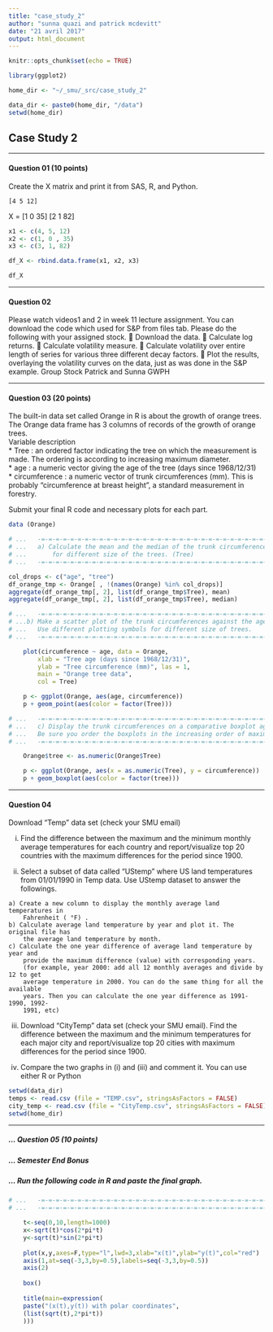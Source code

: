 ```yaml
---
title: "case_study_2"
author: "sunna quazi and patrick mcdevitt"
date: "21 avril 2017"
output: html_document
---
```


```r

knitr::opts_chunk$set(echo = TRUE)

library(ggplot2)

home_dir <- "~/_smu/_src/case_study_2"

data_dir <- paste0(home_dir, "/data")
setwd(home_dir)

```

## __Case Study 2__  


***  
#### __Question 01 (10 points)__  

Create the X matrix and print it from SAS, R, and Python.

	[4 5 12]
X = [1 0 35]
	[2 1 82]

```r

x1 <- c(4, 5, 12)
x2 <- c(1, 0 , 35)
x3 <- c(3, 1, 82)

df_X <- rbind.data.frame(x1, x2, x3)

df_X

```




***  
#### __Question 02__  
Please watch videos1 and 2 in week 11 lecture assignment. You can download the code which
used for S&P from files tab.
Please do the following with your assigned stock.
 Download the data.
 Calculate log returns.
 Calculate volatility measure.
 Calculate volatility over entire length of series for various three different decay factors.
 Plot the results, overlaying the volatility curves on the data, just as was done in the S&P
example.
Group
Stock
Patrick and Sunna GWPH

***  
#### __Question 03 (20 points)__  

The built-in data set called Orange in R is about the growth of orange trees. The Orange data
frame has 3 columns of records of the growth of orange trees.  
Variable description  
* Tree : an ordered factor indicating the tree on which the measurement is made. The ordering
is according to increasing maximum diameter.  
* age : a numeric vector giving the age of the tree (days since 1968/12/31)  
* circumference : a numeric vector of trunk circumferences (mm). This is probably
“circumference at breast height”, a standard measurement in forestry.  
	
Submit your final R code and necessary plots for each part.


```r

data (Orange)

# ...	-=-=-=-=-=-=-=-=-=-=-=-=-=-=-=-=-=-=-=-=-=-=-=-=-=-=-=-=-=-=-=-=-=-=-=-=-
# ...	a) Calculate the mean and the median of the trunk circumferences
# ...		for different size of the trees. (Tree)  
# ...	-=-=-=-=-=-=-=-=-=-=-=-=-=-=-=-=-=-=-=-=-=-=-=-=-=-=-=-=-=-=-=-=-=-=-=-=-

col_drops <- c("age", "tree")
df_orange_tmp <- Orange[ , !(names(Orange) %in% col_drops)]
aggregate(df_orange_tmp[, 2], list(df_orange_tmp$Tree), mean)
aggregate(df_orange_tmp[, 2], list(df_orange_tmp$Tree), median)

# ...	-=-=-=-=-=-=-=-=-=-=-=-=-=-=-=-=-=-=-=-=-=-=-=-=-=-=-=-=-=-=-=-=-=-=-=-=-
# ...b) Make a scatter plot of the trunk circumferences against the age of the tree.
# ...	Use different plotting symbols for different size of trees.  
# ...	-=-=-=-=-=-=-=-=-=-=-=-=-=-=-=-=-=-=-=-=-=-=-=-=-=-=-=-=-=-=-=-=-=-=-=-=-

	plot(circumference ~ age, data = Orange,
		xlab = "Tree age (days since 1968/12/31)",
		ylab = "Tree circumference (mm)", las = 1,
		main = "Orange tree data",
		col = Tree)

	p <- ggplot(Orange, aes(age, circumference))
	p + geom_point(aes(color = factor(Tree)))

# ...	-=-=-=-=-=-=-=-=-=-=-=-=-=-=-=-=-=-=-=-=-=-=-=-=-=-=-=-=-=-=-=-=-=-=-=-=-
# ...	c) Display the trunk circumferences on a comparative boxplot against tree.
# ...	Be sure you order the boxplots in the increasing order of maximum diameter.  
# ...	-=-=-=-=-=-=-=-=-=-=-=-=-=-=-=-=-=-=-=-=-=-=-=-=-=-=-=-=-=-=-=-=-=-=-=-=-

	Orange$tree <- as.numeric(Orange$Tree)

	p <- ggplot(Orange, aes(x = as.numeric(Tree), y = circumference))
	p + geom_boxplot(aes(color = factor(tree)))

```

***  

#### __Question 04__  
Download “Temp” data set (check your SMU email)  

(i) Find the difference between the maximum and the minimum monthly average
temperatures for each country and report/visualize top 20 countries with the
maximum differences for the period since 1900.  

(ii) Select a subset of data called “UStemp” where US land temperatures from
01/01/1990 in Temp data. Use UStemp dataset to answer the followings.  

	a) Create a new column to display the monthly average land temperatures in
		Fahrenheit ( °F) .  
	b) Calculate average land temperature by year and plot it. The original file has
		the average land temperature by month.  
	c) Calculate the one year difference of average land temperature by year and
		provide the maximum difference (value) with corresponding years.  
		(for example, year 2000: add all 12 monthly averages and divide by 12 to get
		average temperature in 2000. You can do the same thing for all the available
		years. Then you can calculate the one year difference as 1991-1990, 1992-
		1991, etc)  

(iii) Download “CityTemp” data set (check your SMU email). Find the difference
between the maximum and the minimum temperatures for each major city and
report/visualize top 20 cities with maximum differences for the period since 1900.  

(iv) Compare the two graphs in (i) and (iii) and comment it.
You can use either R or Python  

```r

setwd(data_dir)
temps <- read.csv (file = "TEMP.csv", stringsAsFactors = FALSE)
city_temp <- read.csv (file = "CityTemp.csv", stringsAsFactors = FALSE)
setwd(home_dir)

```


***  
##### __... Question 05 (10 points)__  
##### ... Semester End Bonus  
##### ... Run the following code in R and paste the final graph.  


```r

# ...	-=-=-=-=-=-=-=-=-=-=-=-=-=-=-=-=-=-=-=-=-=-=-=-=-=-=-=-=-=-=-=-=-=-=-=-=-
# ...	-=-=-=-=-=-=-=-=-=-=-=-=-=-=-=-=-=-=-=-=-=-=-=-=-=-=-=-=-=-=-=-=-=-=-=-=-

	t<-seq(0,10,length=1000)
	x<-sqrt(t)*cos(2*pi*t)
	y<-sqrt(t)*sin(2*pi*t)
	
	plot(x,y,axes=F,type="l",lwd=3,xlab="x(t)",ylab="y(t)",col="red")
	axis(1,at=seq(-3,3,by=0.5),labels=seq(-3,3,by=0.5))
	axis(2)
	
	box()
	
	title(main=expression(
	paste("(x(t),y(t)) with polar coordinates",
	(list(sqrt(t),2*pi*t))
	)))
```
